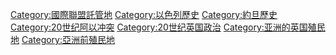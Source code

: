 [[Category:國際聯盟託管地|Category:國際聯盟託管地]]
[[Category:以色列歷史|Category:以色列歷史]]
[[Category:約旦歷史|Category:約旦歷史]]
[[Category:20世纪阿以冲突|Category:20世纪阿以冲突]]
[[Category:20世纪英国政治|Category:20世纪英国政治]]
[[Category:亚洲的英国殖民地|Category:亚洲的英国殖民地]]
[[Category:亞洲前殖民地|Category:亞洲前殖民地]]